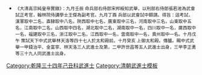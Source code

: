 {{Navbox
|name = 乾隆三十四年己丑科武殿試金榜
|title = 乾隆三十四年（[[1769年]]）己丑科武殿試金榜
|titlestyle = background-color:#FFD700;
|image =
|style = width:100%;text-align:center; 
|groupstyle = text-align:center; background-color:#FFD700;
|liststyle = text-align:center;
|state = {{{state<includeonly>|collapsed</includeonly>}}}
|group1 = 第一甲<br>賜武進士及第<br>共3名
|list1 = '''[[錢治平]]''' - '''[[金富寧]]''' - '''[[林天洛]]'''

|group2 = 第二甲<br>賜武進士出身<br>共5名
|list2 = [[許世昌]] - 囗囗囗 - 囗囗囗 - 囗囗囗 - 囗囗囗

|group3 = 第三甲<br>賜同武進士出身<br>共39名
|list3 = [[李正勇]] - 囗囗囗 - 囗囗囗 - 囗囗囗 - 囗囗囗 - 囗囗囗 - 囗囗囗 - 囗囗囗 - 囗囗囗 - 囗囗囗<br>名次不詳：<br>[[魯彰阿]] - [[王峙福]] - [[陳王謨]]

|belowstyle = text-align: center; background-color:#FFD700;
|below='''前一科：[[Template:乾隆三十一年丙戌科武殿試金榜|乾隆三十一年丙戌科]]　'''·'''　後一科：[[Template:乾隆三十六年辛卯恩科武殿試金榜|乾隆三十六年辛卯恩科]]'''<br>'''同科進士：[[Template:乾隆三十四年己丑科殿試金榜|乾隆三十四年己丑文科]]'''
}}
[[Category:乾隆三十四年己丑科武進士]]
<noinclude>
[[Category:乾隆三十四年己丑科武進士| ]][[Category:清朝武進士模板]]
*<small>《大清高宗純皇帝實錄》：九月壬辰    命兵部右侍郎宋邦綏知武舉，以刑部右侍郎張若溎為武會試正考官，翰林院侍講學士王傑為副考官。九月丁酉    兵部以武會試中額請。得旨：這考試，漢軍取中二名，直隸取中八名，陝西取中七名，廣東取中三名，河南取中三名，山東取中五名，江南取中二名，山西取中四名，湖北取中二名，湖南取中一名，四川取中一名，廣西取中一名，福建取中三名，浙江取中二名，江西取中一名，雲南取中一名，貴州取中一名。十月戊午    策試天下中式武舉林天洛等四十七人於太和殿前。十月癸亥    上御太和殿。傳臚。賜中式武舉一甲錢治平、金富寧、林天洛三人武進士及第，二甲許世昌等五人武進士出身，三甲李正勇等三十九人同武進士出身。</small></noinclude>